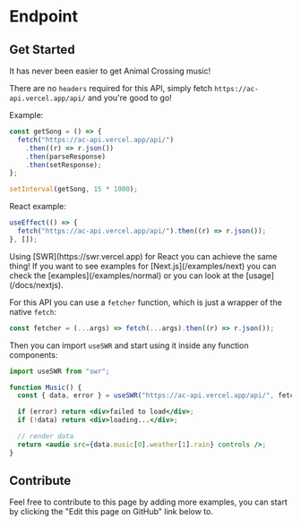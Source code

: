 
# Endpoint

## Get Started

It has never been easier to get Animal Crossing music!

There are no `headers` required for this API, simply fetch `https://ac-api.vercel.app/api/` and you're good to go!

Example:

```js highlight=2
const getSong = () => {
  fetch("https://ac-api.vercel.app/api/")
    .then((r) => r.json())
    .then(parseResponse)
    .then(setResponse);
};

setInterval(getSong, 15 * 1000);
```

React example:

```jsx highlight=2
useEffect(() => {
  fetch("https://ac-api.vercel.app/api/").then((r) => r.json());
}, []);
```

<Callout emoji="💡">
  Using [SWR](https://swr.vercel.app) for React you can achieve the same thing!
  If you want to see examples for [Next.js](/examples/next) you can check the
  [examples](/examples/normal) or you can look at the [usage](/docs/nextjs).
</Callout>

For this API you can use a `fetcher` function, which is just a wrapper of the native `fetch`:

```js
const fetcher = (...args) => fetch(...args).then((r) => r.json());
```

Then you can import `useSWR` and start using it inside any function components:

```jsx highlight=1,4
import useSWR from "swr";

function Music() {
  const { data, error } = useSWR("https://ac-api.vercel.app/api/", fetch);

  if (error) return <div>failed to load</div>;
  if (!data) return <div>loading...</div>;

  // render data
  return <audio src={data.music[0].weather[1].rain} controls />;
}
```

## Contribute

Feel free to contribute to this page by adding more examples, you can start by clicking the "Edit this page on GitHub" link below to.
